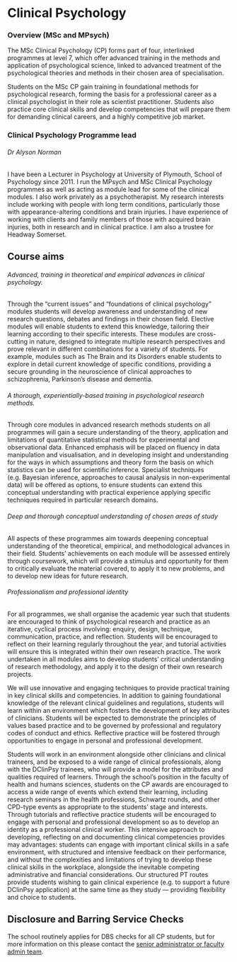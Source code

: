 # Clinical Psychology

### Overview (MSc and MPsych)

The MSc Clinical Psychology (CP) forms part of four, interlinked programmes at
level 7, which offer advanced training in the methods and application of
psychological science, linked to advanced treatment of the psychological
theories and methods in their chosen area of specialisation.

Students on the MSc CP gain training in foundational methods for psychological
research, forming the basis for a professional career as a clinical psychologist
in their role as scientist practitioner. Students also practice core clinical
skills and develop competencies that will prepare them for demanding clinical
careers, and a highly competitive job market.

### Clinical Psychology Programme lead

###### Dr Alyson Norman

I have been a Lecturer in Psychology at University of Plymouth, School of 
Psychology since 2011. I run the MPsych and MSc Clinical Psychology programmes 
as well as acting as module lead for some of the clinical modules. I also work 
privately as a psychotherapist. My research interests include working with 
people with long term conditions, particularly those with appearance-altering 
conditions and brain injuries. I have experience of working with clients and 
family members of those with acquired brain injuries, both in research and in 
clinical practice. I am also a trustee for Headway Somerset.  

## Course aims

###### Advanced, training in theoretical and empirical advances in clinical psychology.

Through the “current issues” and “foundations of clinical psychology” modules
students will develop awareness and understanding of new research questions,
debates and findings in their chosen field. Elective modules will enable
students to extend this knowledge, tailoring their learning according to their
specific interests. These modules are cross-cutting in nature, designed to
integrate multiple research perspectives and prove relevant in different
combinations for a variety of students. For example, modules such as The Brain
and its Disorders enable students to explore in detail current knowledge of
specific conditions, providing a secure grounding in the neuroscience of
clinical approaches to schizophrenia, Parkinson’s disease and dementia.

###### A thorough, experientially-based training in psychological research methods.

Through core modules in advanced research methods students on all programmes
will gain a secure understanding of the theory, application and limitations of
quantitative statistical methods for experimental and observational data.
Enhanced emphasis will be placed on fluency in data manipulation and
visualisation, and in developing insight and understanding for the ways in which
assumptions and theory form the basis on which statistics can be used for
scientific inference. Specialist techniques (e.g. Bayesian inference, approaches
to causal analysis in non-experimental data) will be offered as options, to
ensure students can extend this conceptual understanding with practical
experience applying specific techniques required in particular research domains.

###### Deep and thorough conceptual understanding of chosen areas of study

All aspects of these programmes aim towards deepening conceptual understanding
of the theoretical, empirical, and methodological advances in their field.
Students’ achievements on each module will be assessed entirely through
coursework, which will provide a stimulus and opportunity for them to critically
evaluate the material covered, to apply it to new problems, and to develop new
ideas for future research.

###### Professionalism and professional identity

For all programmes, we shall organise the academic year such that students are
encouraged to think of psychological research and practice as an iterative,
cyclical process involving: enquiry, design, technique, communication, practice,
and reflection. Students will be encouraged to reflect on their learning
regularly throughout the year, and tutorial activities will ensure this is
integrated within their own research practice. The work undertaken in all
modules aims to develop students’ critical understanding of research
methodology, and apply it to the design of their own research projects.

We will use innovative and engaging techniques to provide practical training in
key clinical skills and competencies. In addition to gaining foundational
knowledge of the relevant clinical guidelines and regulations, students will
learn within an environment which fosters the development of key attributes of
clinicians. Students will be expected to demonstrate the principles of values
based practice and to be governed by professional and regulatory codes of
conduct and ethics. Reflective practice will be fostered through opportunities
to engage in personal and professional development.

Students will work in an environment alongside other clinicians and clinical
traineers, and be exposed to a wide range of clinical professionals, along with
the DClinPsy trainees, who will provide a model for the attributes and qualities
required of learners. Through the school’s position in the faculty of health and
humans sciences, students on the CP awards are encouraged to access a wide range
of events which extend their learning, including research seminars in the health
professions, Schwartz rounds, and other CPD-type events as appropriate to the
students’ stage and interests. Through tutorials and reflective practice
students will be encouraged to engage with personal and professional development
so as to develop an identity as a professional clinical worker. This intensive
approach to developing, reflecting on and documenting clinical competencies
provides may advantages: students can engage with important clinical skills in a
safe environment, with structured and intensive feedback on their performance,
and without the complexities and limitations of trying to develop these clinical
skills in the workplace, alongside the inevitable competing administrative and
financial considerations. Our structured PT routes provide students wishing to
gain clinical experience (e.g. to support a future DClinPsy application) at the
same time as they study — providing flexibility and choice to students.

## Disclosure and Barring Service Checks

The school routinely applies for DBS checks for all CP students, but for more
information on this please contact the
[senior administrator or faculty admin team](#facultyadmin).
